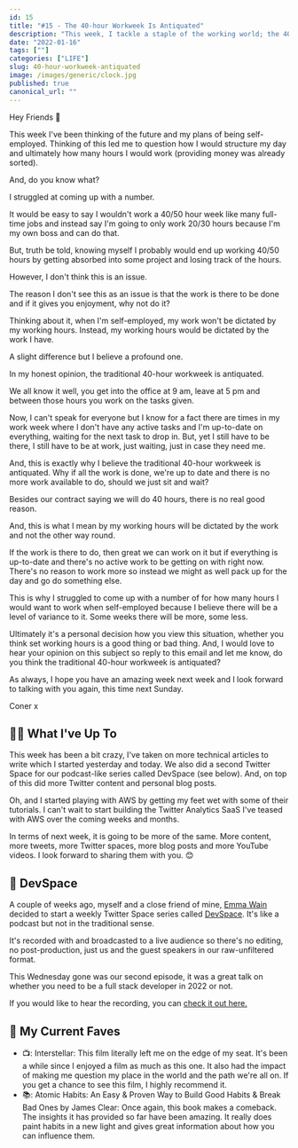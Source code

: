 ```yaml
---
id: 15
title: "#15 - The 40-hour Workweek Is Antiquated"
description: "This week, I tackle a staple of the working world; the 40-hour workweek. Is it time to rip it up and replace it? I think so and here's why."
date: "2022-01-16"
tags: [""]
categories: ["LIFE"]
slug: 40-hour-workweek-antiquated
image: /images/generic/clock.jpg
published: true
canonical_url: ""
---
```


Hey Friends 👋

This week I've been thinking of the future and my plans of being self-employed. Thinking of this led me to question how I would structure my day and ultimately how many hours I would work (providing money was already sorted).

And, do you know what?

I struggled at coming up with a number.

It would be easy to say I wouldn't work a 40/50 hour week like many full-time jobs and instead say I'm going to only work 20/30 hours because I'm my own boss and can do that.

But, truth be told, knowing myself I probably would end up working 40/50 hours by getting absorbed into some project and losing track of the hours.

However, I don't think this is an issue.

The reason I don't see this as an issue is that the work is there to be done and if it gives you enjoyment, why not do it?

Thinking about it, when I'm self-employed, my work won't be dictated by my working hours. Instead, my working hours would be dictated by the work I have.

A slight difference but I believe a profound one.

In my honest opinion, the traditional 40-hour workweek is antiquated.

We all know it well, you get into the office at 9 am, leave at 5 pm and between those hours you work on the tasks given.

Now, I can't speak for everyone but I know for a fact there are times in my work week where I don't have any active tasks and I'm up-to-date on everything, waiting for the next task to drop in. But, yet I still have to be there, I still have to be at work, just waiting, just in case they need me.

And, this is exactly why I believe the traditional 40-hour workweek is antiquated. Why if all the work is done, we're up to date and there is no more work available to do, should we just sit and wait?

Besides our contract saying we will do 40 hours, there is no real good reason.

And, this is what I mean by my working hours will be dictated by the work and not the other way round.

If the work is there to do, then great we can work on it but if everything is up-to-date and there's no active work to be getting on with right now. There's no reason to work more so instead we might as well pack up for the day and go do something else.

This is why I struggled to come up with a number of for how many hours I would want to work when self-employed because I believe there will be a level of variance to it. Some weeks there will be more, some less.

Ultimately it's a personal decision how you view this situation, whether you think set working hours is a good thing or bad thing. And, I would love to hear your opinion on this subject so reply to this email and let me know, do you think the traditional 40-hour workweek is antiquated?

As always, I hope you have an amazing week next week and I look forward to talking with you again, this time next Sunday.

Coner x

## 🏃‍♂️ What I've Up To

This week has been a bit crazy, I've taken on more technical articles to write which I started yesterday and today. We also did a second Twitter Space for our podcast-like series called DevSpace (see below). And, on top of this did more Twitter content and personal blog posts.

Oh, and I started playing with AWS by getting my feet wet with some of their tutorials. I can't wait to start building the Twitter Analytics SaaS I've teased with AWS over the coming weeks and months.

In terms of next week, it is going to be more of the same. More content, more tweets, more Twitter spaces, more blog posts and more YouTube videos. I look forward to sharing them with you. 😊

## 🎤 DevSpace

A couple of weeks ago, myself and a close friend of mine, [Emma Wain](https://twitter.com/ewainy) decided to start a weekly Twitter Space series called [DevSpace](https://open.spotify.com/show/2UibpUTHcD8yNLVpBnXaRq?si=40c2b7a1de1241e3). It's like a podcast but not in the traditional sense.

It's recorded with and broadcasted to a live audience so there's no editing, no post-production, just us and the guest speakers in our raw-unfiltered format.

This Wednesday gone was our second episode, it was a great talk on whether you need to be a full stack developer in 2022 or not.

If you would like to hear the recording, you can [check it out here.](https://open.spotify.com/episode/5kd6ZlcGM3xAXfqzi60dPy?si=2483ad185bf74def)

## 💯 My Current Faves

- 📺: Interstellar: This film literally left me on the edge of my seat. It's been a while since I enjoyed a film as much as this one. It also had the impact of making me question my place in the world and the path we're all on. If you get a chance to see this film, I highly recommend it.
- 📚: Atomic Habits: An Easy & Proven Way to Build Good Habits & Break Bad Ones by James Clear: Once again, this book makes a comeback. The insights it has provided so far have been amazing. It really does paint habits in a new light and gives great information about how you can influence them.
